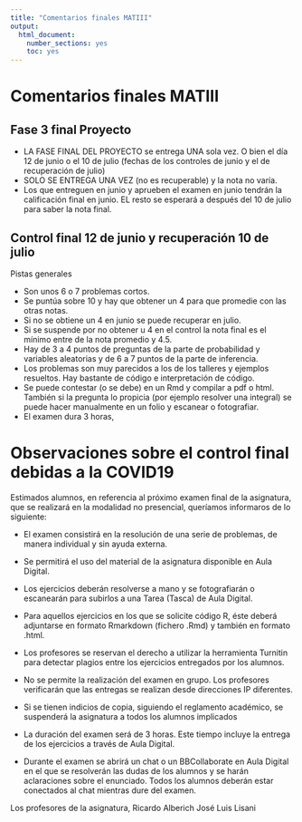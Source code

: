 ```yaml
---
title: "Comentarios finales MATIII"
output: 
  html_document: 
    number_sections: yes
    toc: yes
---
```




# Comentarios finales MATIII



##  Fase 3 final Proyecto 

* LA FASE FINAL DEL PROYECTO se  entrega UNA sola vez. O bien el día 12  de junio o el 10 de julio (fechas de los controles de junio y el de recuperación de julio)
* SOLO SE ENTREGA UNA VEZ  (no es recuperable) y la nota no varía.
* Los que entreguen en junio y aprueben el examen en junio  tendrán la calificación final  en junio. EL resto se esperará a después del 10 de julio para saber la nota final.



## Control final   12 de junio y recuperación 10 de julio


Pistas generales 

* Son unos  6 o 7 problemas cortos.
* Se puntúa sobre 10 y  hay que obtener un 4 para que promedie  con las otras notas.
* Si no se obtiene un 4 en junio se puede recuperar en julio.
* Si se suspende por no obtener u 4 en el control la nota final es el mínimo entre de la nota promedio y 4.5.
* Hay  de 3 a 4 puntos de preguntas de la parte de probabilidad y variables aleatorias y de 6 a 7 puntos de la parte de inferencia.
* Los problemas son muy parecidos a los de los talleres y ejemplos resueltos. Hay bastante de código e interpretación de código.
* Se puede contestar (o se debe) en un Rmd y compilar a pdf o html. También si la pregunta lo  propicia (por ejemplo resolver una integral) se puede hacer manualmente en un folio y escanear o fotografiar.
* El examen dura 3 horas,


# Observaciones sobre el control final debidas a la COVID19

Estimados alumnos, en referencia al próximo examen final de la asignatura, que se realizará en la modalidad no presencial,
queríamos informaros de lo siguiente:

- El examen consistirá en la resolución de una serie de problemas, de manera individual y sin ayuda externa.

- Se permitirá el uso del material de la asignatura disponible en  Aula Digital.

- Los ejercicios deberán resolverse a mano y se fotografiarán o escanearán para subirlos a una Tarea (Tasca) de Aula Digital.

- Para aquellos ejercicios en los que se solicite código R, éste deberá adjuntarse en formato Rmarkdown (fichero .Rmd) y también en formato .html.

- Los profesores se reservan el derecho a utilizar la herramienta Turnitin para detectar plagios entre los ejercicios entregados por los alumnos.

- No se permite la realización del examen en grupo. Los profesores verificarán que las entregas se realizan desde direcciones IP diferentes.

- Si se tienen indicios de copia, siguiendo el reglamento académico, se suspenderá la asignatura a todos los alumnos implicados

- La duración del examen será de 3 horas. Este tiempo incluye la entrega de los ejercicios a través de Aula Digital.



- Durante el examen se abrirá un chat o un BBCollaborate en Aula Digital en el que se resolverán las dudas de los alumnos y se harán aclaraciones sobre el enunciado. Todos los alumnos deberán estar conectados al chat mientras dure del examen.



Los profesores de la asignatura,
Ricardo Alberich
José Luis Lisani



